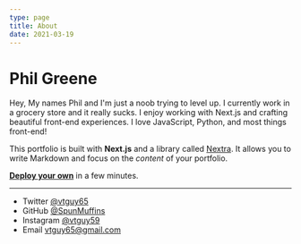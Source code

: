 ```yaml
---
type: page
title: About
date: 2021-03-19
---
```


# Phil Greene

Hey, My names Phil and I'm just a noob trying to level up. I currently work in a grocery store and it really sucks. I enjoy working with Next.js and crafting beautiful front-end experiences. I love JavaScript, Python, and most things front-end!

This portfolio is built with **Next.js** and a library called [Nextra](https://nextra.vercel.app/). It allows you to write Markdown and focus on the _content_ of your portfolio.

[**Deploy your own**](https://vercel.com/new/clone?demo-title=Portfolio+Starter+Kit&demo-description=Easily+create+a+portfolio+with+Next.js+and+Markdown.&demo-url=https%3A%2F%2Fdemo.vercel.blog%2F&demo-image=%2F%2Fimages.ctfassets.net%2Fe5382hct74si%2F2aC4eHLrOKmT4fnLfoNGK2%2F14b1e6bbe598ec023ffe85001d31e634%2FCleanShot_2022-04-11_at_23.12.01.png&project-name=Portfolio+Starter+Kit&repository-name=portfolio-starter-kit&repository-url=https%3A%2F%2Fgithub.com%2Fvercel%2Fnextjs-portfolio-starter&from=templates&skippable-integrations=1&teamCreateStatus=hidden) in a few minutes.

---

- Twitter [@vtguy65](https://twitter.com/vtguy65)
- GitHub [@SpunMuffins](https://github.com/SpunMuffins)
- Instagram [@vtguy59](https://instagram.com/vtguy59)
- Email vtguy65@gmail.com
